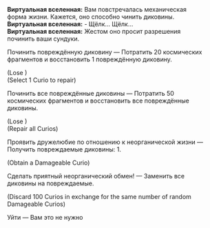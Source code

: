 {{Диалог Начало}}
:'''Виртуальная вселенная:''' Вам повстречалась механическая форма жизни. Кажется, оно способно чинить диковины.
:'''Виртуальная вселенная:''' - Щёлк... Щёлк...
:'''Виртуальная вселенная:''' Жестом оно просит разрешения починить ваши сундуки.
:{{Диалог|Звезда}} Починить повреждённую диковину &mdash; Потратить 20 космических фрагментов и восстановить 1 повреждённую диковину.
:;(Lose {{Предмет|Космические фрагменты|20|x=50}})
:;(Select 1 Curio to repair)
:{{Диалог|Звезда}} Починить все повреждённые диковины &mdash; Потратить 50 космических фрагментов и восстановить все повреждённые диковины.
:;(Lose {{Предмет|Космические фрагменты|20|x=100}})
:;(Repair all Curios)
:{{Диалог|Звезда}} Проявить дружелюбие по отношению к неорганической жизни &mdash; Получить повреждаемые диковины: 1.
:;(Obtain a Damageable Curio)
:{{Диалог|Звезда}} Сделать приятный неорганический обмен! &mdash; Заменить все диковины на повреждаемые.
:;(Discard 100 Curios in exchange for the same number of random Damageable Curios)
:{{Диалог|Звезда}} Уйти &mdash; Вам это не нужно
{{Диалог Конец}}